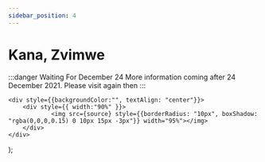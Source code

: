 ```yaml
---
sidebar_position: 4
---
```


# Kana, Zvimwe

:::danger Waiting For December 24
More information coming after 24 December 2021. Please visit again then
:::


    <div style={{backgroundColor:"", textAlign: "center"}}>
        <div style={{ width:"90%" }}>
                <img src={source} style={{borderRadius: "10px", boxShadow: "rgba(0,0,0,0.15) 0 10px 15px -3px"}} width="95%"></img> 
        </div>
    </div>
 
);